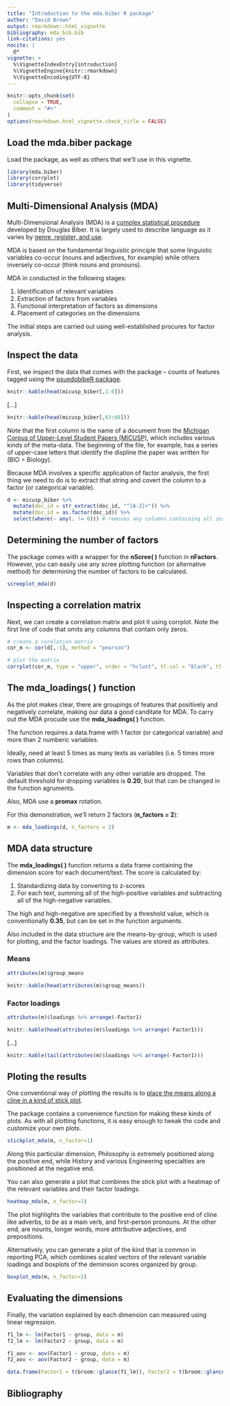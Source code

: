 ```yaml
---
title: "Introduction to the mda.biber R package"
author: "David Brown"
output: rmarkdown::html_vignette
bibliography: mda_bib.bib
link-citations: yes
nocite: |
  @*
vignette: >
  %\VignetteIndexEntry{introduction}
  %\VignetteEngine{knitr::rmarkdown}
  %\VignetteEncoding{UTF-8}
---
```


```r
knitr::opts_chunk$set(
  collapse = TRUE,
  comment = "#>"
)
options(rmarkdown.html_vignette.check_title = FALSE)
```

## Load the mda.biber package

Load the package, as well as others that we'll use in this vignette.

```r
library(mda.biber)
library(corrplot)
library(tidyverse)
```

## Multi-Dimensional Analysis (MDA)

Multi-Dimensional Analysis (MDA) is a [complex statistical procedure](https://www.uni-bamberg.de/fileadmin/eng-ling/fs/Chapter_21/Index.html?Multidimensionalanalysis.html) developed by Douglas Biber. It is largely used to describe language as it varies by [genre, register, and use](https://www.uni-bamberg.de/fileadmin/eng-ling/fs/Chapter_21/Index.html?21Summary.html).

MDA is based on the fundamental linguistic principle that some linguistic variables co-occur (nouns and adjectives, for example) while others inversely co-occur (think nouns and pronouns).

MDA in conducted in the following stages:

1. Identification of relevant variables
1. Extraction of factors from variables
1. Functional interpretation of factors as dimensions
1. Placement of categories on the dimensions

The initial steps are carried out using well-established procures for factor analysis.

## Inspect the data

First, we inspect the data that comes with the package -- counts of features tagged using the [psuedobibeR package](https://github.com/browndw/pseudobibeR).

```r
knitr::kable(head(micusp_biber[,1:6]))
```

[...]

```r
knitr::kable(head(micusp_biber[,63:68]))
```

Note that the first column is the name of a document from the [Michigan Corpus of Upper-Level Student Papers (MICUSP)](https://elicorpora.info/), which includes various kinds of the meta-data. The beginning of the file, for example, has a series of upper-case letters that identify the displine the paper was written for (BIO = Biology).

Because MDA involves a specific application of factor analysis, the first thing we need to do is to extract that string and covert the column to a factor (or categorical variable).

```r
d <- micusp_biber %>%
  mutate(doc_id = str_extract(doc_id, "^[A-Z]+")) %>%
  mutate(doc_id = as.factor(doc_id)) %>%
  select(where(~ any(. != 0))) # removes any columns containing all zeros as required for corrplot
```

## Determining the number of factors

The package comes with a wrapper for the **nScree( )** function in **nFactors**. However, you can easily use any scree plotting function (or alternative method) for determining the number of factors to be calculated.

```r
screeplot_mda(d)
```

## Inspecting a correlation matrix

Next, we can create a correlation matrix and plot it using corrplot. Note the first line of code that omits any columns that contain only zeros.

```r

# create a corelation matrix
cor_m <- cor(d[,-1], method = "pearson")

# plot the matrix
corrplot(cor_m, type = "upper", order = "hclust", tl.col = "black", tl.srt = 45, diag = F, tl.cex = 0.5)
```

## The **mda_loadings( )** function

As the plot makes clear, there are groupings of features that positively and negatively correlate, making our data a good canditate for MDA. To carry out the MDA procude use the **mda_loadings( )** function.

The function requires a data.frame with 1 factor (or categorical variable) and more than 2 numberic variables.

Ideally, need at least 5 times as many texts as variables (i.e. 5 times more rows than columns).

Variables that don't correlate with any other variable are dropped. The default threshold for dropping variables is **0.20**, but that can be changed in the function agruments.

Also, MDA use a **promax** rotation.

For this demonstration, we'll return 2 factors (**n_factors = 2**):

```r
m <- mda_loadings(d, n_factors = 2)
```

## MDA data structure

The **mda_loadings( )** function returns a data frame containing the dimension score for each document/text. The score is calculated by:

1. Standardizing data by converting to z-scores
1. For each text, summing all of the high-positive variables and subtracting all of the high-negative variables.

The high and high-negative are specified by a threshold value, which is conventionally **0.35**, but can be set in the function arguments.

Also included in the data structure are the means-by-group, which is used for plotting, and the factor loadings. The values are stored as attributes.

### Means

```r
attributes(m)$group_means
```

```r
knitr::kable(head(attributes(m)$group_means))
```

### Factor loadings

```r
attributes(m)$loadings %>% arrange(-Factor1)
```

```r
knitr::kable(head(attributes(m)$loadings %>% arrange(-Factor1)))
```

[...]

```r
knitr::kable(tail(attributes(m)$loadings %>% arrange(-Factor1)))
```

## Ploting the results

One conventional way of plotting the results is to [place the means along a cline in a kind of stick plot](https://www.uni-bamberg.de/fileadmin/eng-ling/fs/Chapter_21/Index.html?23DimensionsofEnglish.html).

The package contains a convenience function for making these kinds of plots. As with all plotting functions, it is easy enough to tweak the code and customize your own plots.

```r
stickplot_mda(m, n_factor=1)
```

Along this particular dimension, Philosophy is extremely positioned along the positive end, while History and various Engineering specialties are positioned at the negative end.

You can also generate a plot that combines the stick plot with a heatmap of the relevant variables and their factor loadings.

```r
heatmap_mda(m, n_factor=1)
```

The plot highlights the variables that contribute to the positive end of cline like adverbs, *to be* as a main verb, and first-person pronouns. At the other end, are nounts, longer words, more atttributive adjectives, and prepositions.

Alternatively, you can generate a plot of the kind that is common in reporting PCA, which combines scaled vectors of the relevant variable loadings and boxplots of the deminsion scores organized by group.

```r
boxplot_mda(m, n_factor=1)
```

## Evaluating the dimensions

Finally, the variation explained by each dimension can measured using linear regression.

```r
f1_lm <- lm(Factor1 ~ group, data = m)
f2_lm <- lm(Factor2 ~ group, data = m)
```

```r
f1_aov <- aov(Factor1 ~ group, data = m)
f2_aov <- aov(Factor2 ~ group, data = m)
```

```r
data.frame(Factor1 = t(broom::glance(f1_lm)), Factor2 = t(broom::glance(f2_lm))) %>% knitr::kable()
```




## Bibliography



